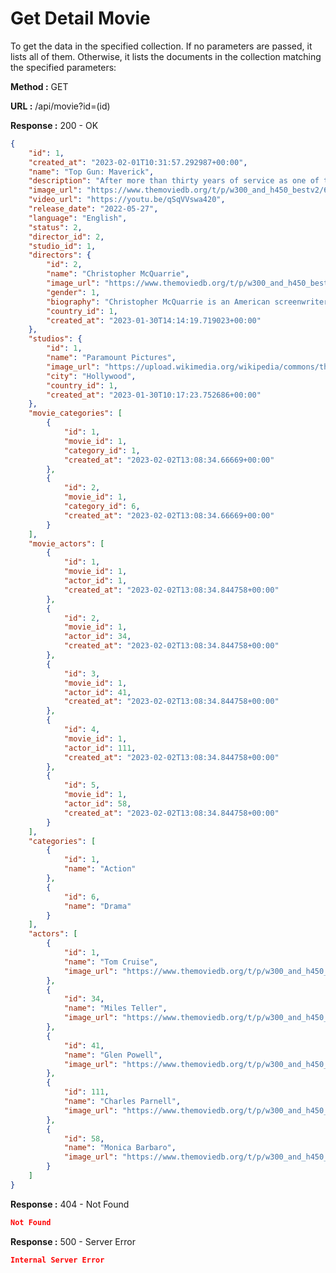 
# Get Detail Movie

To get the data in the specified collection. If no parameters are passed, it lists all of them.
Otherwise, it lists the documents in the collection matching the specified parameters:

**Method :** <Badge variant="success">GET</Badge>

**URL :** <Badge variant="dark">/api/movie?id=(id)</Badge>

**Response :** <BadgeOutline variant="success">200 - OK</BadgeOutline>

```json
{
	"id": 1,
	"created_at": "2023-02-01T10:31:57.292987+00:00",
	"name": "Top Gun: Maverick",
	"description": "After more than thirty years of service as one of the Navy’s top aviators, and dodging the advancement in rank that would ground him, Pete “Maverick” Mitchell finds himself training a detachment of TOP GUN graduates for a specialized mission the likes of which no living pilot has ever seen.",
	"image_url": "https://www.themoviedb.org/t/p/w300_and_h450_bestv2/62HCnUTziyWcpDaBO2i1DX17ljH.jpg",
	"video_url": "https://youtu.be/qSqVVswa420",
	"release_date": "2022-05-27",
	"language": "English",
	"status": 2,
	"director_id": 2,
	"studio_id": 1,
	"directors": {
		"id": 2,
		"name": "Christopher McQuarrie",
		"image_url": "https://www.themoviedb.org/t/p/w300_and_h450_bestv2/82W339V8turXUdaCajqOyekxhmD.jpg",
		"gender": 1,
		"biography": "Christopher McQuarrie is an American screenwriter, producer and director. His screenplays include The Usual Suspects, for which he won the 1996 Academy Award, The Way of the Gun and Valkyrie. He is the creator of NBC television series Persons Unknown.",
		"country_id": 1,
		"created_at": "2023-01-30T14:14:19.719023+00:00"
	},
	"studios": {
		"id": 1,
		"name": "Paramount Pictures",
		"image_url": "https://upload.wikimedia.org/wikipedia/commons/thumb/8/89/Paramount_Pictures_2022_%28Blue%29.svg/175px-Paramount_Pictures_2022_%28Blue%29.svg.png",
		"city": "Hollywood",
		"country_id": 1,
		"created_at": "2023-01-30T10:17:23.752686+00:00"
	},
	"movie_categories": [
		{
			"id": 1,
			"movie_id": 1,
			"category_id": 1,
			"created_at": "2023-02-02T13:08:34.66669+00:00"
		},
		{
			"id": 2,
			"movie_id": 1,
			"category_id": 6,
			"created_at": "2023-02-02T13:08:34.66669+00:00"
		}
	],
	"movie_actors": [
		{
			"id": 1,
			"movie_id": 1,
			"actor_id": 1,
			"created_at": "2023-02-02T13:08:34.844758+00:00"
		},
		{
			"id": 2,
			"movie_id": 1,
			"actor_id": 34,
			"created_at": "2023-02-02T13:08:34.844758+00:00"
		},
		{
			"id": 3,
			"movie_id": 1,
			"actor_id": 41,
			"created_at": "2023-02-02T13:08:34.844758+00:00"
		},
		{
			"id": 4,
			"movie_id": 1,
			"actor_id": 111,
			"created_at": "2023-02-02T13:08:34.844758+00:00"
		},
		{
			"id": 5,
			"movie_id": 1,
			"actor_id": 58,
			"created_at": "2023-02-02T13:08:34.844758+00:00"
		}
	],
	"categories": [
		{
			"id": 1,
			"name": "Action"
		},
		{
			"id": 6,
			"name": "Drama"
		}
	],
	"actors": [
		{
			"id": 1,
			"name": "Tom Cruise",
			"image_url": "https://www.themoviedb.org/t/p/w300_and_h450_bestv2/8qBylBsQf4llkGrWR3qAsOtOU8O.jpg"
		},
		{
			"id": 34,
			"name": "Miles Teller",
			"image_url": "https://www.themoviedb.org/t/p/w300_and_h450_bestv2/cg3LW0xX6RKr8dmescxq1bepcb5.jpg"
		},
		{
			"id": 41,
			"name": "Glen Powell",
			"image_url": "https://www.themoviedb.org/t/p/w300_and_h450_bestv2/lRbbndkwOXyvep9Y7kHiwbh9Ji5.jpg"
		},
		{
			"id": 111,
			"name": "Charles Parnell",
			"image_url": "https://www.themoviedb.org/t/p/w300_and_h450_bestv2/5cxJNdHIzDiqHRfC6uKgk4ssEqC.jpg"
		},
		{
			"id": 58,
			"name": "Monica Barbaro",
			"image_url": "https://www.themoviedb.org/t/p/w300_and_h450_bestv2/hiOYXzSkkuKyCEcjLxBoAc4bLZS.jpg"
		}
	]
}
```

**Response :** <BadgeOutline variant="warning">404 - Not Found</BadgeOutline>

```json
Not Found
```

**Response :** <BadgeOutline variant="danger">500 - Server Error</BadgeOutline>

```json
Internal Server Error
```
